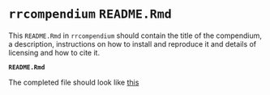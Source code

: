 # `rrcompendium` `README.Rmd`

This `README.Rmd` in `rrcompendium` should contain the title of the compendium, a description, instructions on how to install and reproduce it and details of licensing and how to cite it.

**`README.Rmd`**

The completed file should look like [this]()